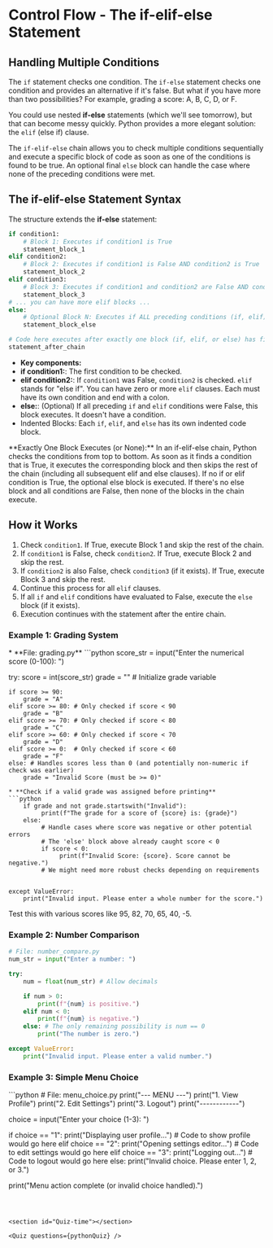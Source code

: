 
# Control Flow - The **if-elif-else** Statement
<section id="Introduction-to-if-elif-else-Statements"></section>

## Handling Multiple Conditions


The `if` statement checks one condition. The `if-else` statement checks one condition and provides an alternative if it's false. But what if you have more than two possibilities? For example, grading a score: A, B, C, D, or F.

You could use nested **if-else** statements (which we'll see tomorrow), but that can become messy quickly. Python provides a more elegant solution: the `elif` (else if) clause.

The `if-elif-else` chain allows you to check multiple conditions sequentially and execute a specific block of code as soon as one of the conditions is found to be true. An optional final `else` block can handle the case where none of the preceding conditions were met.

## The if-elif-else Statement Syntax
<section id="if-elif-else-statement-syntax"></section>

The structure extends the **if-else** statement:

```python
if condition1:
    # Block 1: Executes if condition1 is True
    statement_block_1
elif condition2:
    # Block 2: Executes if condition1 is False AND condition2 is True
    statement_block_2
elif condition3:
    # Block 3: Executes if condition1 and condition2 are False AND condition3 is True
    statement_block_3
# ... you can have more elif blocks ...
else:
    # Optional Block N: Executes if ALL preceding conditions (if, elif) are False
    statement_block_else

# Code here executes after exactly one block (if, elif, or else) has finished
statement_after_chain
```

* **Key components:**
*   **if condition1:**: The first condition to be checked.
*   **elif condition2:**: If `condition1` was False, `condition2` is checked. `elif` stands for "else if". You can have zero or more `elif` clauses. Each must have its own condition and end with a colon.
*   **else:**: (Optional) If all preceding `if` and `elif` conditions were False, this block executes. It doesn't have a condition.
*   <span className="highlight">Indented Blocks</span>: Each `if`, `elif`, and `else` has its own indented code block.

<div className="note">
  **Exactly One Block Executes (or None):** In an if-elif-else chain, Python checks the conditions from top to bottom. As soon as it finds a condition that is True, it executes the corresponding block and then skips the rest of the chain (including all subsequent elif and else clauses). If no if or elif condition is True, the optional else block is executed. If there's no else block and all conditions are False, then none of the blocks in the chain execute.
</div>

## How it Works
<section id="how-it-works"></section>

1.  Check `condition1`. If True, execute Block 1 and skip the rest of the chain.
2.  If `condition1` is False, check `condition2`. If True, execute Block 2 and skip the rest.
3.  If `condition2` is also False, check `condition3` (if it exists). If True, execute Block 3 and skip the rest.
4.  Continue this process for all `elif` clauses.
5.  If all `if` and `elif` conditions have evaluated to False, execute the `else` block (if it exists).
6.  Execution continues with the statement after the entire chain.

### Example 1: Grading System
<section id="example-1-grading-system"></section>
* **File: grading.py**
```python
score_str = input("Enter the numerical score (0-100): ")

try:
    score = int(score_str)
    grade = "" # Initialize grade variable

    if score >= 90:
        grade = "A"
    elif score >= 80: # Only checked if score < 90
        grade = "B"
    elif score >= 70: # Only checked if score < 80
        grade = "C"
    elif score >= 60: # Only checked if score < 70
        grade = "D"
    elif score >= 0:  # Only checked if score < 60
        grade = "F"
    else: # Handles scores less than 0 (and potentially non-numeric if check was earlier)
        grade = "Invalid Score (must be >= 0)"
```
* **Check if a valid grade was assigned before printing**
```python
    if grade and not grade.startswith("Invalid"):
         print(f"The grade for a score of {score} is: {grade}")
    else:
         # Handle cases where score was negative or other potential errors
         # The 'else' block above already caught score < 0
         if score < 0:
              print(f"Invalid Score: {score}. Score cannot be negative.")
         # We might need more robust checks depending on requirements


except ValueError:
    print("Invalid input. Please enter a whole number for the score.")
```

Test this with various scores like 95, 82, 70, 65, 40, -5.

### Example 2: Number Comparison
<section id="example-2-number-comparison"></section>

```python
# File: number_compare.py
num_str = input("Enter a number: ")

try:
    num = float(num_str) # Allow decimals

    if num > 0:
        print(f"{num} is positive.")
    elif num < 0:
        print(f"{num} is negative.")
    else: # The only remaining possibility is num == 0
        print("The number is zero.")

except ValueError:
    print("Invalid input. Please enter a valid number.")
```

### Example 3: Simple Menu Choice
<section id="example-3-simple-menu-choice"></section>
```python
# File: menu_choice.py
print("--- MENU ---")
print("1. View Profile")
print("2. Edit Settings")
print("3. Logout")
print("------------")

choice = input("Enter your choice (1-3): ")

if choice == "1":
    print("Displaying user profile...")
    # Code to show profile would go here
elif choice == "2":
    print("Opening settings editor...")
    # Code to edit settings would go here
elif choice == "3":
    print("Logging out...")
    # Code to logout would go here
else:
    print("Invalid choice. Please enter 1, 2, or 3.")

print("Menu action complete (or invalid choice handled).")
```



<section id="Quiz-time"></section>

<Quiz questions={pythonQuiz} />
